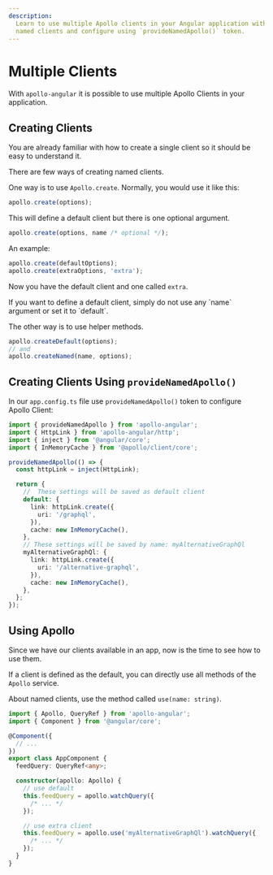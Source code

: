 ```yaml
---
description:
  Learn to use multiple Apollo clients in your Angular application with @apollo_angular. Create
  named clients and configure using `provideNamedApollo()` token.
---
```



# Multiple Clients

With `apollo-angular` it is possible to use multiple Apollo Clients in your application.

## Creating Clients

You are already familiar with how to create a single client so it should be easy to understand it.

There are few ways of creating named clients.

One way is to use `Apollo.create`. Normally, you would use it like this:

```ts
apollo.create(options);
```

This will define a default client but there is one optional argument.

```ts
apollo.create(options, name /* optional */);
```

An example:

```ts
apollo.create(defaultOptions);
apollo.create(extraOptions, 'extra');
```

Now you have the default client and one called `extra`.

<Callout type="warning">
  If you want to define a default client, simply do not use any `name` argument or set it to
  `default`.
</Callout>

The other way is to use helper methods.

```ts
apollo.createDefault(options);
// and
apollo.createNamed(name, options);
```

## Creating Clients Using `provideNamedApollo()`

In our `app.config.ts` file use `provideNamedApollo()` token to configure Apollo Client:

```ts filename="app.config.ts"
import { provideNamedApollo } from 'apollo-angular';
import { HttpLink } from 'apollo-angular/http';
import { inject } from '@angular/core';
import { InMemoryCache } from '@apollo/client/core';

provideNamedApollo(() => {
  const httpLink = inject(HttpLink);

  return {
    //  These settings will be saved as default client
    default: {
      link: httpLink.create({
        uri: '/graphql',
      }),
      cache: new InMemoryCache(),
    },
    // These settings will be saved by name: myAlternativeGraphQl
    myAlternativeGraphQl: {
      link: httpLink.create({
        uri: '/alternative-graphql',
      }),
      cache: new InMemoryCache(),
    },
  };
});
```

## Using Apollo

Since we have our clients available in an app, now is the time to see how to use them.

If a client is defined as the default, you can directly use all methods of the `Apollo` service.

About named clients, use the method called `use(name: string)`.

```typescript
import { Apollo, QueryRef } from 'apollo-angular';
import { Component } from '@angular/core';

@Component({
  // ...
})
export class AppComponent {
  feedQuery: QueryRef<any>;

  constructor(apollo: Apollo) {
    // use default
    this.feedQuery = apollo.watchQuery({
      /* ... */
    });

    // use extra client
    this.feedQuery = apollo.use('myAlternativeGraphQl').watchQuery({
      /* ... */
    });
  }
}
```
